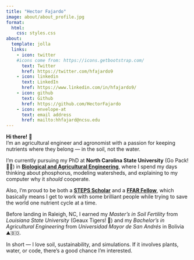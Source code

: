 ```yaml
---
title: "Hector Fajardo"
image: about/about_profile.jpg
format:
  html:
    css: styles.css
about: 
  template: jolla
  links:
    - icon: twitter
    #icons come from: https://icons.getbootstrap.com/
      text: Twitter
      href: https://twitter.com/hfajardo9
    - icon: linkedin
      text: LinkedIn
      href: https://www.linkedin.com/in/hfajardo9/
    - icon: github
      text: Github
      href: https://github.com/HectorFajardo
    - icon: envelope-at
      text: email address
      href: mailto:hhfajard@ncsu.edu
---
```


**Hi there!** 👋\
I'm an agricultural engineer and agronomist with a passion for keeping nutrients where they belong --- in the soil, not the water.

I'm currently pursuing my PhD at **North Carolina State University** (Go Pack! 🐺🐾) in [**Biological and Agricultural Engineering**](https://bae.ncsu.edu/), where I spend my days thinking about phosphorus, modeling watersheds, and explaining to my computer why it *should* cooperate.

Also, I'm proud to be both a [**STEPS Scholar**](https://steps-center.org/steps-team/hector-fajardo/) and a [**FFAR Fellow**](https://storymaps.arcgis.com/stories/aec215c0f5ed4c5684a6235ce385f9c3), which basically means I get to work with some brilliant people while trying to save the world one nutrient cycle at a time.

Before landing in Raleigh, NC, I earned my *Master's in Soil Fertility* from *Louisiana State University* (Geaux Tigers! 🐅) and my *Bachelor's in Agricultural Engineering* from *Universidad Mayor de San Andrés* in Bolivia ⛰️🇧🇴.

In short --- I love soil, sustainability, and simulations. If it involves plants, water, or code, there's a good chance I'm interested.
